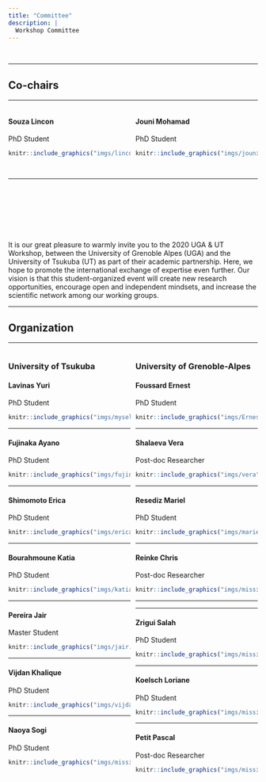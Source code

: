 ```yaml
---
title: "Committee"
description: |
  Workshop Committee
---
```


<br/>

-----

## Co-chairs

-----

<div>

<div style="width: 49%; float: left"> 

#### Souza	Lincon	
PhD Student
```r
knitr::include_graphics("imgs/lincon.jpg")
```

</div>

<div style="width: 49%; float: right"> 

#### Jouni	Mohamad
PhD	Student
```r
knitr::include_graphics("imgs/jouni.jpg")
```

</div>

<br/>

<br/>
<br/>

<br/>
<br/>
<br/>



-----

<br/>

<br/>
<br/>

<br/>



It is our great pleasure to warmly invite you to the 2020 UGA & UT Workshop, between the University of Grenoble Alpes (UGA) and the University of Tsukuba (UT) as part of their academic partnership. Here, we hope to promote the international exchange of expertise even further. Our vision is that this student-organized event will create new research opportunities, encourage open and independent mindsets, and increase the scientific network among our working groups.





-----

## Organization

-----

<div style="width: 49%; float: left;"> 

### University of Tsukuba

#### Lavinas Yuri
PhD Student
```r
knitr::include_graphics("imgs/myself3.png")
```

-----

#### Fujinaka	Ayano
PhD Student 
```r
knitr::include_graphics("imgs/fujinaka.png")
```

-----

#### Shimomoto Erica	
PhD	Student
```r
knitr::include_graphics("imgs/erica.jpg")
```

-----


#### Bourahmoune Katia
PhD	Student
```r
knitr::include_graphics("imgs/katia2.png")
```

-----


#### Pereira Jair
Master	Student
```r
knitr::include_graphics("imgs/jair.jpeg")
```

-----


#### Vijdan	Khalique 	
PhD	Student
```r
knitr::include_graphics("imgs/vijdan.jpg")
```

-----

#### Naoya Sogi
PhD	Student
```r
knitr::include_graphics("imgs/missing_avatar.svg")
```

</div>

<div style="width: 49%; float: right;"> 

### University of Grenoble-Alpes

#### Foussard	Ernest
PhD Student
```r
knitr::include_graphics("imgs/Ernest.jpg")
```

-----


#### Shalaeva	Vera
Post-doc Researcher
```r
knitr::include_graphics("imgs/vera")
```

-----

#### Resediz	Mariel
PhD Student
```r
knitr::include_graphics("imgs/mariel.JPG")
```

-----

#### Reinke Chris
Post-doc Researcher
```r
knitr::include_graphics("imgs/missing_avatar.svg")
```


-----

<!-- #### Guhur Pierre-Louis -->
<!-- PhD	Student -->
<!-- ```{r GUHUR, echo=FALSE, out.width = '40%', fig.align='left'} -->
<!-- knitr::include_graphics("imgs/missing_avatar.svg") -->
<!-- ``` -->

-----

#### Zrigui	Salah
PhD	Student
```r
knitr::include_graphics("imgs/missing_avatar.svg")
```

-----

#### Koelsch Loriane
PhD Student
```r
knitr::include_graphics("imgs/missing_avatar.svg")
```

-----



#### Petit	Pascal
Post-doc Researcher
```r
knitr::include_graphics("imgs/missing_avatar.svg")
```



</div>
